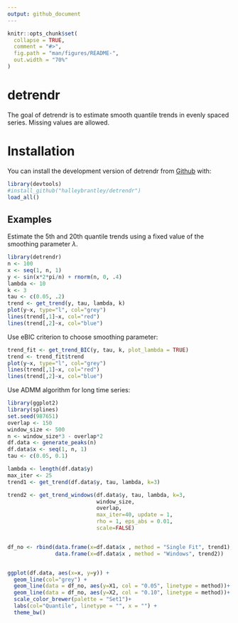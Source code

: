 ```yaml
---
output: github_document
---
```


<!-- README.md is generated from README.Rmd. Please edit that file -->

```r
knitr::opts_chunk$set(
  collapse = TRUE,
  comment = "#>",
  fig.path = "man/figures/README-",
  out.width = "70%"
)
```
# detrendr

The goal of detrendr is to estimate smooth quantile trends in evenly spaced series. Missing values are allowed. 

# Installation

You can install the development version of detrendr from  [Github](https://github.com/halleybrantley/detrendr) with:

``` r
library(devtools)
#install_github("halleybrantley/detrendr")
load_all()
```

## Examples

Estimate the 5th and 20th quantile trends using a fixed value of the smoothing parameter $\lambda$. 

```r
library(detrendr)
n <- 100
x <- seq(1, n, 1)
y <- sin(x*2*pi/n) + rnorm(n, 0, .4)
lambda <- 10
k <- 3
tau <- c(0.05, .2)
trend <- get_trend(y, tau, lambda, k)
plot(y~x, type="l", col="grey")
lines(trend[,1]~x, col="red")
lines(trend[,2]~x, col="blue")
```

Use eBIC criterion to choose smoothing parameter:

```r

trend_fit <- get_trend_BIC(y, tau, k, plot_lambda = TRUE)
trend <- trend_fit$trend
plot(y~x, type="l", col="grey")
lines(trend[,1]~x, col="red")
lines(trend[,2]~x, col="blue")
```

Use ADMM algorithm for long time series:

```r
library(ggplot2)
library(splines)
set.seed(987651)
overlap <- 150 
window_size <- 500 
n <- window_size*3 - overlap*2
df.data <- generate_peaks(n)
df.data$x <- seq(1, n, 1)
tau <- c(0.05, 0.1)

lambda <- length(df.data$y)
max_iter <- 25
trend1 <- get_trend(df.data$y, tau, lambda, k=3)

trend2 <- get_trend_windows(df.data$y, tau, lambda, k=3,
                            window_size, 
                            overlap, 
                            max_iter=40, update = 1, 
                            rho = 1, eps_abs = 0.01, 
                            scale=FALSE)


df_no <- rbind(data.frame(x=df.data$x , method = "Single Fit", trend1), 
               data.frame(x=df.data$x , method = "Windows", trend2))


ggplot(df.data, aes(x=x, y=y)) +
  geom_line(col="grey") +
  geom_line(data = df_no, aes(y=X1, col = "0.05", linetype = method))+
  geom_line(data = df_no, aes(y=X2, col = "0.10", linetype = method))+
  scale_color_brewer(palette = "Set1")+
  labs(col="Quantile", linetype = "", x = "") + 
  theme_bw() 

```
